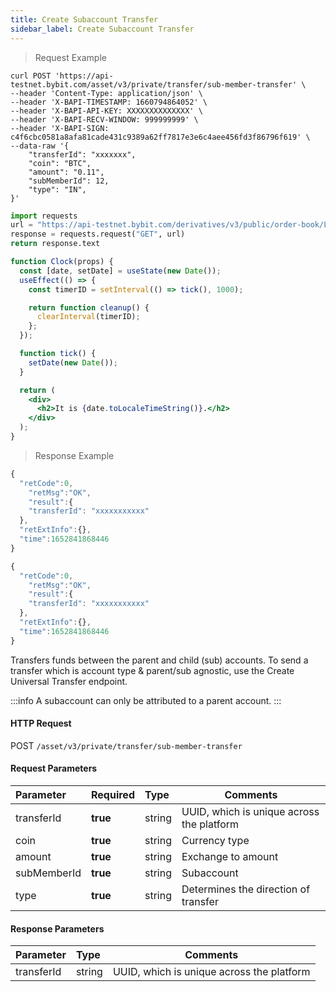 ```yaml
---
title: Create Subaccount Transfer
sidebar_label: Create Subaccount Transfer
---
```


> Request Example

<Tabs>

<TabItem value="console" label="Console">

```console
curl POST 'https://api-testnet.bybit.com/asset/v3/private/transfer/sub-member-transfer' \
--header 'Content-Type: application/json' \
--header 'X-BAPI-TIMESTAMP: 1660794864052' \
--header 'X-BAPI-API-KEY: XXXXXXXXXXXXXX' \
--header 'X-BAPI-RECV-WINDOW: 999999999' \
--header 'X-BAPI-SIGN: c4f6cbc0581a8afa81cade431c9389a62ff7817e3e6c4aee456fd3f86796f619' \
--data-raw '{
    "transferId": "xxxxxxx",
    "coin": "BTC",
    "amount": "0.11",
    "subMemberId": 12,
    "type": "IN",
}'
```

</TabItem>

<TabItem value="py" label="Python">

```python live
import requests
url = "https://api-testnet.bybit.com/derivatives/v3/public/order-book/L2?category=linear&symbol=BTCUSDT"
response = requests.request("GET", url)
return response.text
```

</TabItem>

<TabItem value="js" label="JavaScript">

```jsx live
function Clock(props) {
  const [date, setDate] = useState(new Date());
  useEffect(() => {
    const timerID = setInterval(() => tick(), 1000);

    return function cleanup() {
      clearInterval(timerID);
    };
  });

  function tick() {
    setDate(new Date());
  }

  return (
    <div>
      <h2>It is {date.toLocaleTimeString()}.</h2>
    </div>
  );
}
```

</TabItem>
</Tabs>

> Response Example

<Tabs>

<TabItem value="js linear" label="JavaScript linear">

```javascript
{
  "retCode":0,
    "retMsg":"OK",
    "result":{
    "transferId": "xxxxxxxxxxx"
  },
  "retExtInfo":{},
  "time":1652841868446
}
```

</TabItem>

<TabItem value="js option" label="JavaScript option">

```javascript
{
  "retCode":0,
    "retMsg":"OK",
    "result":{
    "transferId": "xxxxxxxxxxx"
  },
  "retExtInfo":{},
  "time":1652841868446
}
```

</TabItem>

</Tabs>

Transfers funds between the parent and child (sub) accounts.
To send a transfer which is account type & parent/sub agnostic, use the Create Universal Transfer endpoint.

:::info
A subaccount can only be attributed to a parent account.
:::

#### HTTP Request
POST <code>/asset/v3/private/transfer/sub-member-transfer</code>

#### Request Parameters
| Parameter | Required | Type | Comments|
|:----- |:-------|:-----|------ |
|transferId |<b>true</b> |string |UUID, which is unique across the platform |
|coin |<b>true</b> |string |Currency type |
|amount |<b>true</b> |string |Exchange to amount |
|subMemberId |<b>true</b> |string |Subaccount |
|type |<b>true</b> |string |Determines the direction of transfer |

#### Response Parameters
| Parameter | Type | Comments|
|:----- |:-----|----- |
|transferId |string |UUID, which is unique across the platform |